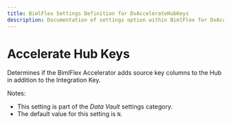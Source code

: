 ```yaml
---
title: BimlFlex Settings Definition for DvAccelerateHubKeys
description: Documentation of settings option within BimlFlex for DvAccelerateHubKeys
---
```

<head>
  <meta name="varigenceProduct" content="BimlFlex"></meta>
  <meta name="varigenceArticleType" content="Reference"></meta>
</head>

# Accelerate Hub Keys

Determines if the BimlFlex Accelerator adds source key columns to the Hub in addition to the Integration Key.

Notes:

* This setting is part of the *Data Vault* settings category.
* The default value for this setting is `N`.
